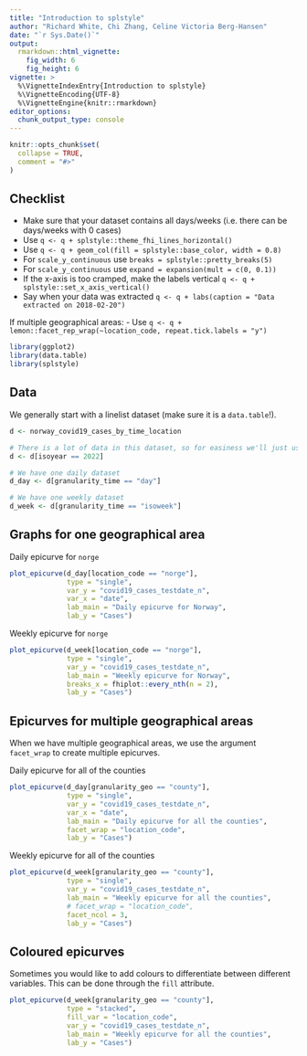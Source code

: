 ```yaml
---
title: "Introduction to splstyle"
author: "Richard White, Chi Zhang, Celine Victoria Berg-Hansen"
date: "`r Sys.Date()`"
output:
  rmarkdown::html_vignette:
    fig_width: 6
    fig_height: 6
vignette: >
  %\VignetteIndexEntry{Introduction to splstyle}
  %\VignetteEncoding{UTF-8}
  %\VignetteEngine{knitr::rmarkdown}
editor_options: 
  chunk_output_type: console
---
```


```r
knitr::opts_chunk$set(
  collapse = TRUE,
  comment = "#>"
)
```

## Checklist

- Make sure that your dataset contains all days/weeks (i.e. there can be days/weeks with 0 cases)
- Use `q <- q + splstyle::theme_fhi_lines_horizontal()`
- Use `q <- q + geom_col(fill = splstyle::base_color, width = 0.8)`
- For `scale_y_continuous` use `breaks = splstyle::pretty_breaks(5)`
- For `scale_y_continuous` use `expand = expansion(mult = c(0, 0.1))`
- If the x-axis is too cramped, make the labels vertical `q <- q + splstyle::set_x_axis_vertical()`
- Say when your data was extracted `q <- q + labs(caption = "Data extracted on 2018-02-20")`

If multiple geographical areas:
- Use `q <- q + lemon::facet_rep_wrap(~location_code, repeat.tick.labels = "y")`

```r
library(ggplot2)
library(data.table)
library(splstyle)
```

## Data

We generally start with a linelist dataset (make sure it is a `data.table`!).

```r

d <- norway_covid19_cases_by_time_location

# There is a lot of data in this dataset, so for easiness we'll just use 2022 data
d <- d[isoyear == 2022]

# We have one daily dataset
d_day <- d[granularity_time == "day"]

# We have one weekly dataset
d_week <- d[granularity_time == "isoweek"]
```

## Graphs for one geographical area

Daily epicurve for `norge`

```r
plot_epicurve(d_day[location_code == "norge"], 
              type = "single", 
              var_y = "covid19_cases_testdate_n", 
              var_x = "date",
              lab_main = "Daily epicurve for Norway",
              lab_y = "Cases")
```

Weekly epicurve for `norge`

```r
plot_epicurve(d_week[location_code == "norge"], 
              type = "single", 
              var_y = "covid19_cases_testdate_n", 
              lab_main = "Weekly epicurve for Norway",
              breaks_x = fhiplot::every_nth(n = 2),
              lab_y = "Cases")
```

## Epicurves for multiple geographical areas

When we have multiple geographical areas, we use the argument `facet_wrap` to create multiple epicurves.

Daily epicurve for all of the counties

```r
plot_epicurve(d_day[granularity_geo == "county"],
              type = "single",
              var_y = "covid19_cases_testdate_n",
              var_x = "date",
              lab_main = "Daily epicurve for all the counties",
              facet_wrap = "location_code",
              lab_y = "Cases")
```

Weekly epicurve for all of the counties

```r
plot_epicurve(d_week[granularity_geo == "county"],
              type = "single",
              var_y = "covid19_cases_testdate_n",
              lab_main = "Weekly epicurve for all the counties",
              # facet_wrap = "location_code",
              facet_ncol = 3,
              lab_y = "Cases")
```

## Coloured epicurves

Sometimes you would like to add colours to differentiate between different variables. This can be done through the `fill` attribute.

```r

plot_epicurve(d_week[granularity_geo == "county"],
              type = "stacked",
              fill_var = "location_code",
              var_y = "covid19_cases_testdate_n",
              lab_main = "Weekly epicurve for all the counties",
              lab_y = "Cases")


```

